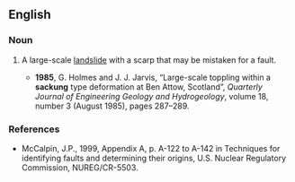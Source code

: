==English==

===Noun===
{{en-noun|sackungen}}

# {{geology}} A large-scale [[landslide]] with a scarp that may be mistaken for a fault.
#* '''1985''', G. Holmes and J. J. Jarvis, “Large-scale toppling within a '''sackung''' type deformation at Ben Attow, Scotland”, ''Quarterly Journal of Engineering Geology and Hydrogeology'', volume 18, number 3 (August 1985), pages 287–289.

===References===
* McCalpin, J.P., 1999, Appendix A, p. A-122 to A-142 in Techniques for identifying faults and determining their origins, U.S. Nuclear Regulatory Commission, NUREG/CR-5503.